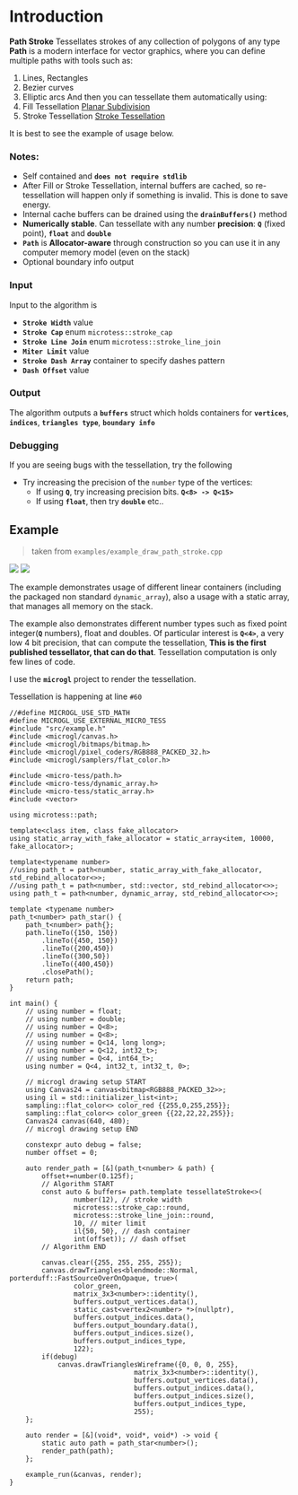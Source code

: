 # Introduction
**Path Stroke** Tessellates strokes of any collection of polygons of any type  
**Path** is a modern interface for vector graphics, where you can define multiple paths with tools such as:
1. Lines, Rectangles
2. Bezier curves
3. Elliptic arcs
And then you can tessellate them automatically using:
1. Fill Tessellation [Planar Subdivision](planar-subdivision)
2. Stroke Tessellation [Stroke Tessellation](stroke)

It is best to see the example of usage below.

### Notes:
- Self contained and **`does not require stdlib`**
- After Fill or Stroke Tessellation, internal buffers are cached, so re-tessellation
will happen only if something is invalid. This is done to save energy.
- Internal cache buffers can be drained using the **`drainBuffers()`** method
- **Numerically stable**. Can tessellate with any number **precision**: **`Q`** (fixed point), **`float`** and **`double`**
- **`Path`** is **Allocator-aware** through construction so you can use it in any computer memory model (even on the stack)
- Optional boundary info output

### Input
Input to the algorithm is
- **`Stroke Width`** value
- **`Stroke Cap`** enum `microtess::stroke_cap`
- **`Stroke Line Join`** enum `microtess::stroke_line_join`
- **`Miter Limit`** value
- **`Stroke Dash Array`** container to specify dashes pattern
- **`Dash Offset`** value

### Output
The algorithm outputs a **`buffers`** struct which holds containers for **`vertices`**,
**`indices`**, **`triangles type`**, **`boundary info`**

### Debugging
If you are seeing bugs with the tessellation, try the following
- Try increasing the precision of the `number` type of the vertices:
    - If using **`Q`**, try increasing precision bits. **`Q<8> -> Q<15>`**
    - If using **`float`**, then try **`double`** etc..

## Example

> taken from `examples/example_draw_path_stroke.cpp`

<div className='flex flex-row justify-center my-10 gap-10'>
    <Image src='/images/tess/path-stroke-2.png' className='w-[250px] h-[250px]' imgClass=''  />
    <Image src='/images/tess/path-stroke-1.png' className='w-[250px] h-[250px]' imgClass=''  />
</div>

The example demonstrates usage of different linear containers (including the packaged non standard `dynamic_array`), 
also a usage with a static array, that manages all memory on the stack.  
  
The example also demonstrates different number types such as fixed point  
integer(**`Q`** numbers), float and doubles. Of particular interest is **`Q<4>`**, a very low 4 bit precision, 
that can compute the tessellation, **This is the first published tessellator, that can do that**. 
Tessellation computation is only few lines of code.  
  
I use the **`microgl`** project to render the tessellation.  

Tessellation is happening at line `#60`
```lang=cpp&lines=60
//#define MICROGL_USE_STD_MATH
#define MICROGL_USE_EXTERNAL_MICRO_TESS
#include "src/example.h"
#include <microgl/canvas.h>
#include <microgl/bitmaps/bitmap.h>
#include <microgl/pixel_coders/RGB888_PACKED_32.h>
#include <microgl/samplers/flat_color.h>

#include <micro-tess/path.h>
#include <micro-tess/dynamic_array.h>
#include <micro-tess/static_array.h>
#include <vector>

using microtess::path;

template<class item, class fake_allocator>
using static_array_with_fake_allocator = static_array<item, 10000, fake_allocator>;

template<typename number>
//using path_t = path<number, static_array_with_fake_allocator, std_rebind_allocator<>>;
//using path_t = path<number, std::vector, std_rebind_allocator<>>;
using path_t = path<number, dynamic_array, std_rebind_allocator<>>;

template <typename number>
path_t<number> path_star() {
    path_t<number> path{};
    path.lineTo({150, 150})
        .lineTo({450, 150})
        .lineTo({200,450})
        .lineTo({300,50})
        .lineTo({400,450})
        .closePath();
    return path;
}

int main() {
    // using number = float;
    // using number = double;
    // using number = Q<8>;
    // using number = Q<8>;
    // using number = Q<14, long long>;
    // using number = Q<12, int32_t>;
    // using number = Q<4, int64_t>;
    using number = Q<4, int32_t, int32_t, 0>;

    // microgl drawing setup START
    using Canvas24 = canvas<bitmap<RGB888_PACKED_32>>;
    using il = std::initializer_list<int>;
    sampling::flat_color<> color_red {{255,0,255,255}};
    sampling::flat_color<> color_green {{22,22,22,255}};
    Canvas24 canvas(640, 480);
    // microgl drawing setup END

    constexpr auto debug = false;
    number offset = 0;

    auto render_path = [&](path_t<number> & path) {
        offset+=number(0.125f);
        // Algorithm START
        const auto & buffers= path.template tessellateStroke<>(
                number(12), // stroke width
                microtess::stroke_cap::round,
                microtess::stroke_line_join::round,
                10, // miter limit
                il{50, 50}, // dash container
                int(offset)); // dash offset
        // Algorithm END

        canvas.clear({255, 255, 255, 255});
        canvas.drawTriangles<blendmode::Normal, porterduff::FastSourceOverOnOpaque, true>(
                color_green,
                matrix_3x3<number>::identity(),
                buffers.output_vertices.data(),
                static_cast<vertex2<number> *>(nullptr),
                buffers.output_indices.data(),
                buffers.output_boundary.data(),
                buffers.output_indices.size(),
                buffers.output_indices_type,
                122);
        if(debug)
            canvas.drawTrianglesWireframe({0, 0, 0, 255},
                               matrix_3x3<number>::identity(),
                               buffers.output_vertices.data(),
                               buffers.output_indices.data(),
                               buffers.output_indices.size(),
                               buffers.output_indices_type,
                               255);
    };

    auto render = [&](void*, void*, void*) -> void {
        static auto path = path_star<number>();
        render_path(path);
    };

    example_run(&canvas, render);
}
```